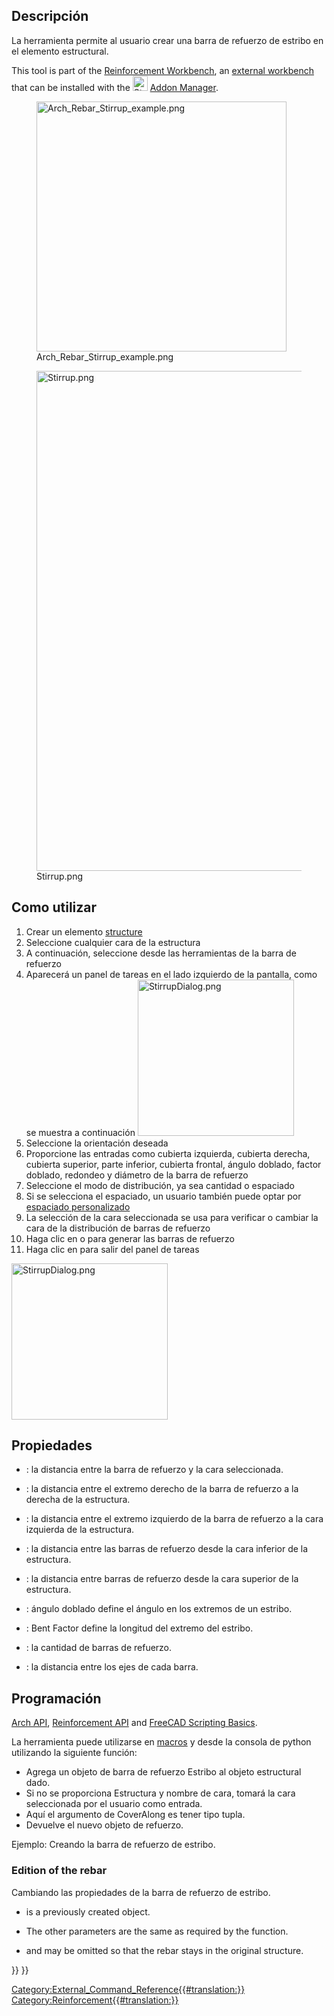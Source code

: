 <languages/>

<div class="mw-translate-fuzzy">
{{docnav/es
|[[Arch_Rebar_BentShape/es|Bent Shape Rebar]]
|[[Arch_Rebar_Helical/es|Helical Rebar]]
|[[Arch_Workbench/es|Arch]]
|IconL=Arch_Rebar_BentShape.svg
|IconC=Workbench_Arch.svg
|IconR=Arch_Rebar_Helical.svg
}}
</div>

<div class="mw-translate-fuzzy">
{{GuiCommand/es
|Name=Arch Rebar Stirrup
|MenuLocation=Arch → Rebar tools
|Workbenches=[[Arch Workbench/es|Arch]], [[BIM Workbench/es|BIM]]
|SeeAlso=[[Arch_Rebar_Helical/es|Helical Rebar]], [[Arch Rebar/es|Rebar]]
|Version=0.17
}}
</div>

<span id="Description"></span>
==Descripción==

<div class="mw-translate-fuzzy">
La herramienta {{KEY | [[Image: Arch_Rebar_Stirrup.png | 16px]] Stirrup Rebar}} permite al usuario crear una barra de refuerzo de estribo en el elemento estructural.
</div>

This tool is part of the [[Reinforcement_Workbench|Reinforcement Workbench]], an [[External_workbenches|external workbench]] that can be installed with the [[Image:Std_AddonMgr.svg|24px]] [[Std_AddonMgr|Addon Manager]].

[[Image:Arch_Rebar_Stirrup_example.png|400px]]
<div class="mw-translate-fuzzy">
[[Image:Stirrup.png|800px]]
</div>

<span id="Usage"></span>
<div class="mw-translate-fuzzy">
==Como utilizar==
</div>

<div class="mw-translate-fuzzy">
# Crear un elemento [[Arch Structure/es|structure]]
# Seleccione cualquier cara de la estructura
# A continuación, seleccione {{KEY|[[Image:Arch_Rebar_Stirrup.png|16px]] Stirrup Rebar}} desde las herramientas de la barra de refuerzo
# Aparecerá un panel de tareas en el lado izquierdo de la pantalla, como se muestra a continuación [[Image:StirrupDialog.png|250px]]
# Seleccione la orientación deseada
# Proporcione las entradas como cubierta izquierda, cubierta derecha, cubierta superior, parte inferior, cubierta frontal, ángulo doblado, factor doblado, redondeo y diámetro de la barra de refuerzo
# Seleccione el modo de distribución, ya sea cantidad o espaciado
# Si se selecciona el espaciado, un usuario también puede optar por [[Custom_Spacing/es|espaciado personalizado]]
# La selección de la cara seleccionada se usa para verificar o cambiar la cara de la distribución de barras de refuerzo
# Haga clic en {{KEY|OK}} o {{KEY|Apply}} para generar las barras de refuerzo
# Haga clic en {{KEY|Cancel}} para salir del panel de tareas
</div>

[[Image:StirrupDialog.png|250px]]
{{Caption|Task panel for the tool}}

<span id="Properties"></span>
==Propiedades== 

* {{PropertyData/es|Front Cover}}: la distancia entre la barra de refuerzo y la cara seleccionada.
* {{PropertyData/es|Right Cover}}: la distancia entre el extremo derecho de la barra de refuerzo a la derecha de la estructura.
* {{PropertyData/es|Left Cover}}: la distancia entre el extremo izquierdo de la barra de refuerzo a la cara izquierda de la estructura.
* {{PropertyData/es|Bottom Cover}}: la distancia entre las barras de refuerzo desde la cara inferior de la estructura.
* {{PropertyData/es|Top Cover}}: la distancia entre barras de refuerzo desde la cara superior de la estructura.
* {{PropertyData/es|Bent Angle}}: ángulo doblado define el ángulo en los extremos de un estribo.
* {{PropertyData/es|Bent Factor}}: Bent Factor define la longitud del extremo del estribo.
* {{PropertyData/es|Amount}}: la cantidad de barras de refuerzo.
* {{PropertyData/es|Spacing}}: la distancia entre los ejes de cada barra.

<span id="Scripting"></span>
<div class="mw-translate-fuzzy">
==Programación==
</div>

{{Emphasis|See also:}} [[Arch API|Arch API]], [[Reinforcement API|Reinforcement API]] and [[FreeCAD Scripting Basics|FreeCAD Scripting Basics]].

<div class="mw-translate-fuzzy">
La herramienta {{KEY|[[Image: Arch_Rebar_Stirrup.png|16px]] Stirrup Rebar}} puede utilizarse en [[macros/es|macros]] y desde la consola de python utilizando la siguiente función:
</div>
{{Code|code=
Rebar = makeStirrup(l_cover, r_cover, t_cover, b_cover, f_cover,
                    bentAngle, bentFactor, diameter, rounding, amount_spacing_check, amount_spacing_value,
                    structure=None, facename=None)
}}

<div class="mw-translate-fuzzy">
* Agrega un objeto de barra de refuerzo Estribo al objeto estructural dado.
* Si no se proporciona Estructura y nombre de cara, tomará la cara seleccionada por el usuario como entrada.
* Aquí el argumento de CoverAlong es tener tipo tupla.
* Devuelve el nuevo objeto de refuerzo.
</div>

<span id="Example"></span>
<div class="mw-translate-fuzzy">
Ejemplo:
Creando la barra de refuerzo de estribo.
</div>

{{Code|code=
import Draft, Arch, Stirrup

# It doesn't work if the structure is not based on a face
# Structure = Arch.makeStructure(length=1000, width=400, height=400)

Rect = Draft.makeRectangle(400, 400)
Structure = Arch.makeStructure(Rect, height=1600)
Structure.ViewObject.Transparency = 80
FreeCAD.ActiveDocument.recompute()

Rebar = Stirrup.makeStirrup(20, 20, 20, 20, 20,
                            115, 4, 8, 2, True, 10, Structure, "Face6")
}}

=== Edition of the rebar ===

<div class="mw-translate-fuzzy">
Cambiando las propiedades de la barra de refuerzo de estribo.
</div>

{{Code|code=
editStirrup(Rebar, l_cover, r_cover, t_cover, b_cover, f_cover,
            bentAngle, bentFactor, diameter, rounding, amount_spacing_check, amount_spacing_value,
            structure=None, facename=None)
}}

* {{incode|Rebar}} is a previously created {{incode|StirrupRebar}} object.
* The other parameters are the same as required by the {{incode|makeStirrup()}} function.
* {{incode|structure}} and {{incode|facename}} may be omitted so that the rebar stays in the original structure.

{{Code|code=
import Stirrup

Stirrup.editStirrup(Rebar, 20, 20, 20, 20, 50,
                    100, 4, 14, 8, True, 8)
}}


<div class="mw-translate-fuzzy">
{{docnav/es
|[[Arch_Rebar_BentShape/es|Bent Shape Rebar]]
|[[Arch_Rebar_Helical/es|Helical Rebar]]
|[[Arch_Workbench/es|Arch]]
|IconL=Arch_Rebar_BentShape.svg
|IconC=Workbench_Arch.svg
|IconR=Arch_Rebar_Helical.svg
}}
</div>

[[Category:External_Command_Reference{{#translation:}}]]
[[Category:Reinforcement{{#translation:}}]]
{{BIM_Tools_navi{{#translation:}}}}
{{Userdocnavi{{#translation:}}}}